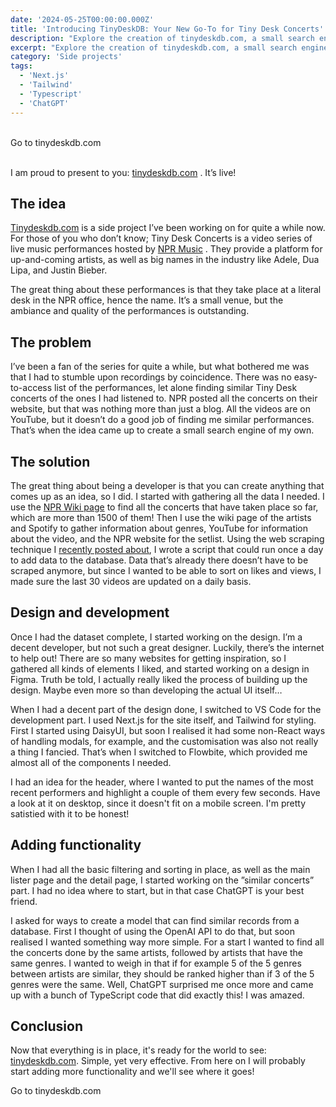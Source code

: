 ```yaml
---
date: '2024-05-25T00:00:00.000Z'
title: 'Introducing TinyDeskDB: Your New Go-To for Tiny Desk Concerts'
description: "Explore the creation of tinydeskdb.com, a small search engine for NPR's Tiny Desk Concerts. Discover how I gathered data, designed the interface, and implemented features to help fans easily find and enjoy their favorite performances. Learn about the tools and techniques I used, from web scraping to leveraging ChatGPT for recommendations."
excerpt: "Explore the creation of tinydeskdb.com, a small search engine for NPR's Tiny Desk Concerts. Discover how I gathered data, designed the interface, and implemented features to help fans easily find and enjoy their favorite performances."
category: 'Side projects'
tags:
  - 'Next.js'
  - 'Tailwind'
  - 'Typescript'
  - 'ChatGPT'
---
```


<CdnVideo src="https://iframe.mediadelivery.net/embed/246141/1267ca76-4355-4bef-9ffc-a20b4124c008?autoplay=true&loop=true&muted=true&preload=true&responsive=true" />

<br />
<DemoButton to="https://www.tinydeskdb.com">Go to tinydeskdb.com</DemoButton>

<br />I am proud to present to you: <a href="https://www.tinydeskdb.com" target="_blank" rel="noopener noreferrer">tinydeskdb.com</a>
. It’s live!

## The idea

<a href="https://www.tinydeskdb.com" target="_blank" rel="noopener noreferrer">Tinydeskdb.com</a> is a side project I’ve been working on for quite a while now. For those of you who don’t know; Tiny Desk Concerts is a video series of live
music performances hosted by <a href="https://www.npr.org/music" target="_blank" rel="noopener noreferrer">NPR Music</a>
. They provide a platform for up-and-coming artists, as well as big names in the industry like Adele, Dua Lipa, and Justin Bieber.

The great thing about these performances is that they take place at a literal desk in the NPR office, hence the name. It’s a small venue, but the ambiance and quality of the performances is outstanding.

## The problem

I’ve been a fan of the series for quite a while, but what bothered me was that I had to stumble upon recordings by coincidence. There was no easy-to-access list of the performances, let alone finding similar Tiny Desk concerts of the ones I had listened to. NPR posted all the concerts on their website, but that was nothing more than just a blog. All the videos are on YouTube, but it doesn’t do a good job of finding me similar performances. That’s when the idea came up to create a small search engine of my own.

## The solution

The great thing about being a developer is that you can create anything that comes up as an idea, so I did. I started with gathering all the data I needed. I use the <a href="https://en.wikipedia.org/wiki/List_of_Tiny_Desk_Concerts" target="_blank" rel="noopener noreferrer">NPR Wiki page</a> to find all the concerts that have taken place so far, which are more than 1500 of them! Then I use the wiki page of the artists and Spotify to gather information about genres, YouTube for information about the video, and the NPR website for the setlist. Using the web scraping technique I <a href="https://www.marcveens.nl/posts/scheduled-web-scraping-made-easy-using-playwright-with-github-actions" target="_blank" rel="noopener noreferrer">recently posted about</a>, I wrote a script that could run once a day to add data to the database. Data that’s already there doesn’t have to be scraped anymore, but since I wanted to be able to sort on likes and views, I made sure the last 30 videos are updated on a daily basis.

## Design and development

Once I had the dataset complete, I started working on the design. I’m a decent developer, but not such a great designer. Luckily, there’s the internet to help out! There are so many websites for getting inspiration, so I gathered all kinds of elements I liked, and started working on a design in Figma. Truth be told, I actually really liked the process of building up the design. Maybe even more so than developing the actual UI itself…

When I had a decent part of the design done, I switched to VS Code for the development part. I used Next.js for the site itself, and Tailwind for styling. First I started using DaisyUI, but soon I realised it had some non-React ways of handling modals, for example, and the customisation was also not really a thing I fancied. That’s when I switched to Flowbite, which provided me almost all of the components I needed.

I had an idea for the header, where I wanted to put the names of the most recent performers and highlight a couple of them every few seconds. Have a look at it on desktop, since it doesn't fit on a mobile screen. I'm pretty satistied with it to be honest!

## Adding functionality

When I had all the basic filtering and sorting in place, as well as the main lister page and the detail page, I started working on the ”similar concerts” part. I had no idea where to start, but in that case ChatGPT is your best friend.

I asked for ways to create a model that can find similar records from a database. First I thought of using the OpenAI API to do that, but soon realised I wanted something way more simple. For a start I wanted to find all the concerts done by the same artists, followed by artists that have the same genres. I wanted to weigh in that if for example 5 of the 5 genres between artists are similar, they should be ranked higher than if 3 of the 5 genres were the same. Well, ChatGPT surprised me once more and came up with a bunch of TypeScript code that did exactly this! I was amazed.

## Conclusion

Now that everything is in place, it's ready for the world to see: <a href="https://www.tinydeskdb.com" target="_blank" rel="noopener noreferrer">tinydeskdb.com</a>. Simple, yet very effective. From here on I will probably start adding more functionality and we'll see where it goes!

<DemoButton to="https://www.tinydeskdb.com">Go to tinydeskdb.com</DemoButton>
